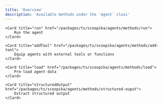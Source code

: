 ```yaml
---
title: 'Overview'
description: 'Available methods under the `Agent` class'
---
```


<CardGroup cols={2}>
	
	<Card title="run" href="/packages/ts/scoopika/agents/methods/run">
		Run the agent
	</Card>

	<Card title="addTool" href="/packages/ts/scoopika/agents/methods/add-tool">
		Equip agents with external tools or functions
	</Card>

	<Card title="load" href="/packages/ts/scoopika/agents/methods/load">
		Pre-load agent data
	</Card>

	<Card title="structuredOutput" href="/packages/ts/scoopika/agents/methods/structured-ouput">
		Extract structured output
	</Card>

</CardGroup>
